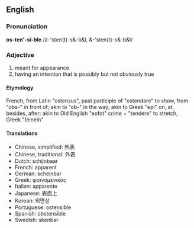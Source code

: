 ==English==
===Pronunciation===

'''os-ten'-si-ble'''     /ä-'sten(t)-s&-b&l, &-'sten(t)-s&-b&l/

===Adjective===

# meant for appearance
# having an intention that is possibly but not obviously true

====Etymology====

French, from Latin "ostensus", past participle of "ostendare" to show, from "obs-" in front of; akin to "ob-" in the way; akin to Greek "epi" on, at, besides, after; akin to Old English "eofot" crime + "tendere" to stretch, Greek "teinein"

====Translations====

*Chinese, simplified: 外表
*Chinese, traditional: 外表
*Dutch: schijnbaar
*French: apparent
*German: scheinbar
*Greek: φαινομενικός
*Italian: apparente
*Japanese: 表面上
*Korean: 외면상
*Portuguese: ostensible
*Spanish: obstensible
*Swedish: skenbar